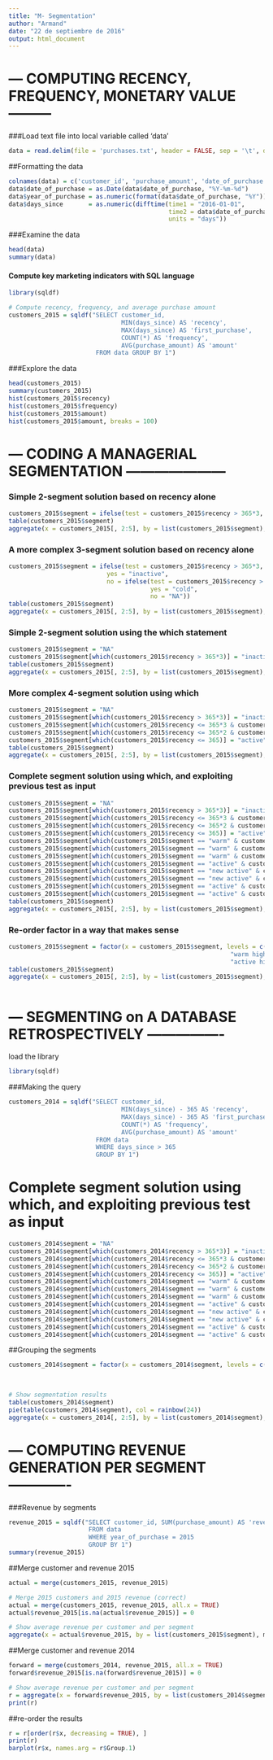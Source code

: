 ---
title: "M- Segmentation"
author: "Armand"
date: "22 de septiembre de 2016"
output: html_document
---


# --- COMPUTING RECENCY, FREQUENCY, MONETARY VALUE ---------
###Load text file into local variable called 'data'
```{r}
data = read.delim(file = 'purchases.txt', header = FALSE, sep = '\t', dec = '.')


```

##Formatting the data
```{r}
colnames(data) = c('customer_id', 'purchase_amount', 'date_of_purchase')
data$date_of_purchase = as.Date(data$date_of_purchase, "%Y-%m-%d")
data$year_of_purchase = as.numeric(format(data$date_of_purchase, "%Y"))
data$days_since       = as.numeric(difftime(time1 = "2016-01-01",
                                            time2 = data$date_of_purchase,
                                            units = "days"))


```


###Examine the data

```{r}
head(data)
summary(data)

```


#### Compute key marketing indicators with SQL language

```{r}

library(sqldf)

# Compute recency, frequency, and average purchase amount
customers_2015 = sqldf("SELECT customer_id,
                               MIN(days_since) AS 'recency',
                               MAX(days_since) AS 'first_purchase',
                               COUNT(*) AS 'frequency',
                               AVG(purchase_amount) AS 'amount'
                        FROM data GROUP BY 1")


```


###Explore the data
```{r}
head(customers_2015)
summary(customers_2015)
hist(customers_2015$recency)
hist(customers_2015$frequency)
hist(customers_2015$amount)
hist(customers_2015$amount, breaks = 100)


```


# --- CODING A MANAGERIAL SEGMENTATION ---------------------


### Simple 2-segment solution based on recency alone
```{r}
customers_2015$segment = ifelse(test = customers_2015$recency > 365*3, yes = "inactive", no = "NA")
table(customers_2015$segment)
aggregate(x = customers_2015[, 2:5], by = list(customers_2015$segment), mean)


```


### A more complex 3-segment solution based on recency alone
```{r}
customers_2015$segment = ifelse(test = customers_2015$recency > 365*3,
                           yes = "inactive",
                           no = ifelse(test = customers_2015$recency > 365*2,
                                       yes = "cold",
                                       no = "NA"))
table(customers_2015$segment)
aggregate(x = customers_2015[, 2:5], by = list(customers_2015$segment), mean)


```


### Simple 2-segment solution using the which statement
```{r}

customers_2015$segment = "NA"
customers_2015$segment[which(customers_2015$recency > 365*3)] = "inactive"
table(customers_2015$segment)
aggregate(x = customers_2015[, 2:5], by = list(customers_2015$segment), mean)


```


### More complex 4-segment solution using which
```{r}
customers_2015$segment = "NA"
customers_2015$segment[which(customers_2015$recency > 365*3)] = "inactive"
customers_2015$segment[which(customers_2015$recency <= 365*3 & customers_2015$recency > 365*2)] = "cold"
customers_2015$segment[which(customers_2015$recency <= 365*2 & customers_2015$recency > 365*1)] = "warm"
customers_2015$segment[which(customers_2015$recency <= 365)] = "active"
table(customers_2015$segment)
aggregate(x = customers_2015[, 2:5], by = list(customers_2015$segment), mean)


```


### Complete segment solution using which, and exploiting previous test as input

```{r}
customers_2015$segment = "NA"
customers_2015$segment[which(customers_2015$recency > 365*3)] = "inactive"
customers_2015$segment[which(customers_2015$recency <= 365*3 & customers_2015$recency > 365*2)] = "cold"
customers_2015$segment[which(customers_2015$recency <= 365*2 & customers_2015$recency > 365*1)] = "warm"
customers_2015$segment[which(customers_2015$recency <= 365)] = "active"
customers_2015$segment[which(customers_2015$segment == "warm" & customers_2015$first_purchase <= 365*2)] = "new warm"
customers_2015$segment[which(customers_2015$segment == "warm" & customers_2015$amount < 100)] = "warm low value"
customers_2015$segment[which(customers_2015$segment == "warm" & customers_2015$amount >= 100)] = "warm high value"
customers_2015$segment[which(customers_2015$segment == "active" & customers_2015$first_purchase <= 365)] = "new active"
customers_2015$segment[which(customers_2015$segment == "new active" & customers_2015$amount < 100)] = "new active low"
customers_2015$segment[which(customers_2015$segment == "new active" & customers_2015$amount >= 100)] = "new active high"
customers_2015$segment[which(customers_2015$segment == "active" & customers_2015$amount < 100)] = "active low value"
customers_2015$segment[which(customers_2015$segment == "active" & customers_2015$amount >= 100)] = "active high value"
table(customers_2015$segment)
aggregate(x = customers_2015[, 2:5], by = list(customers_2015$segment), mean)


```


### Re-order factor in a way that makes sense

```{r}

customers_2015$segment = factor(x = customers_2015$segment, levels = c("inactive", "cold",
                                                             "warm high value", "warm low value", "new warm",
                                                             "active high value", "active low value", "new active", "new active high", "new active low"))
table(customers_2015$segment)
aggregate(x = customers_2015[, 2:5], by = list(customers_2015$segment), mean)



```

# --- SEGMENTING on A DATABASE RETROSPECTIVELY ----------------


load the library
```{r}
library(sqldf)


```

###Making the query

```{r}

customers_2014 = sqldf("SELECT customer_id,
                               MIN(days_since) - 365 AS 'recency',
                               MAX(days_since) - 365 AS 'first_purchase',
                               COUNT(*) AS 'frequency',
                               AVG(purchase_amount) AS 'amount'
                        FROM data
                        WHERE days_since > 365
                        GROUP BY 1")

```


# Complete segment solution using which, and exploiting previous test as input

```{r}
customers_2014$segment = "NA"
customers_2014$segment[which(customers_2014$recency > 365*3)] = "inactive"
customers_2014$segment[which(customers_2014$recency <= 365*3 & customers_2014$recency > 365*2)] = "cold"
customers_2014$segment[which(customers_2014$recency <= 365*2 & customers_2014$recency > 365*1)] = "warm"
customers_2014$segment[which(customers_2014$recency <= 365)] = "active"
customers_2014$segment[which(customers_2014$segment == "warm" & customers_2014$first_purchase <= 365*2)] = "new warm"
customers_2014$segment[which(customers_2014$segment == "warm" & customers_2014$amount < 100)] = "warm low value"
customers_2014$segment[which(customers_2014$segment == "warm" & customers_2014$amount >= 100)] = "warm high value"
customers_2014$segment[which(customers_2014$segment == "active" & customers_2014$first_purchase <= 365)] = "new active"
customers_2014$segment[which(customers_2014$segment == "new active" & customers_2014$amount < 100)] = "new active low"
customers_2014$segment[which(customers_2014$segment == "new active" & customers_2014$amount >= 100)] = "new active high"
customers_2014$segment[which(customers_2014$segment == "active" & customers_2014$amount < 100)] = "active low value"
customers_2014$segment[which(customers_2014$segment == "active" & customers_2014$amount >= 100)] = "active high value"


```




##Grouping the segments
```{r}
customers_2014$segment = factor(x = customers_2014$segment, levels = c("inactive", "cold",
                                                                       "warm high value", "warm low value", "new warm",
                                                                       "active high value", "active low value", "new active", "new active high", "new active low"))

# Show segmentation results
table(customers_2014$segment)
pie(table(customers_2014$segment), col = rainbow(24))
aggregate(x = customers_2014[, 2:5], by = list(customers_2014$segment), mean)


```



# --- COMPUTING REVENUE GENERATION PER SEGMENT -------------


###Revenue by segments
```{r}
revenue_2015 = sqldf("SELECT customer_id, SUM(purchase_amount) AS 'revenue_2015'
                      FROM data
                      WHERE year_of_purchase = 2015
                      GROUP BY 1")
summary(revenue_2015)


```


##Merge customer and revenue 2015
```{r}
actual = merge(customers_2015, revenue_2015)

# Merge 2015 customers and 2015 revenue (correct)
actual = merge(customers_2015, revenue_2015, all.x = TRUE)
actual$revenue_2015[is.na(actual$revenue_2015)] = 0

# Show average revenue per customer and per segment
aggregate(x = actual$revenue_2015, by = list(customers_2015$segment), mean)


```

##Merge customer and revenue 2014

```{r}
forward = merge(customers_2014, revenue_2015, all.x = TRUE)
forward$revenue_2015[is.na(forward$revenue_2015)] = 0

# Show average revenue per customer and per segment
r = aggregate(x = forward$revenue_2015, by = list(customers_2014$segment), mean)
print(r)


```


##re-order the results

```{r}
r = r[order(r$x, decreasing = TRUE), ]
print(r)
barplot(r$x, names.arg = r$Group.1)


```


